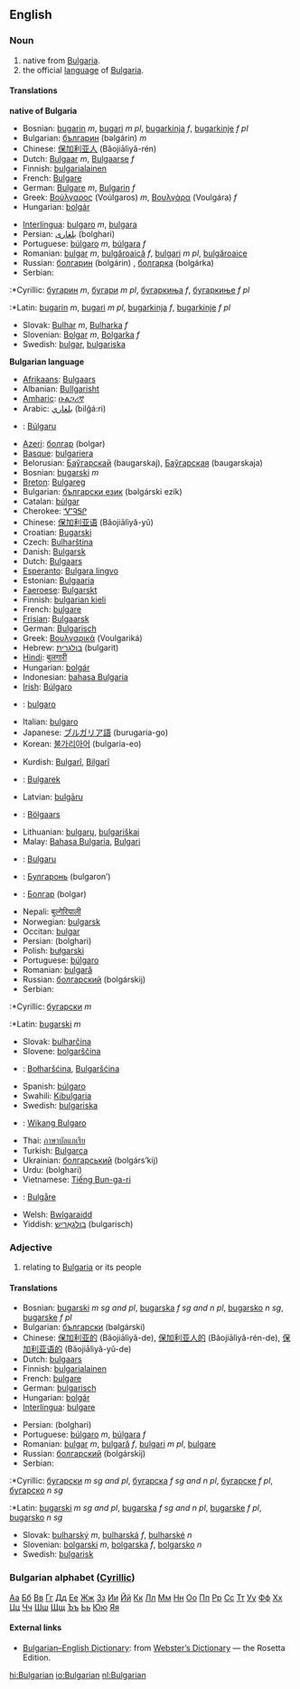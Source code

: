 ==English==
===Noun===
# native from [[Bulgaria]].
# the official [[language]] of [[Bulgaria]].

====Translations====
'''native of Bulgaria'''
{{top}}
*Bosnian: [[bugarin]] ''m'', [[bugari]] ''m pl'', [[bugarkinja]] ''f'', [[bugarkinje]] ''f pl''
*Bulgarian: [[българин]] (bəlgárin) ''m''
*Chinese: [[保加利亚人]] (Bǎojiālìyǎ-rén)
*Dutch: [[Bulgaar]] ''m'', [[Bulgaarse]] ''f''
*Finnish: [[bulgarialainen]]
*French: [[Bulgare]] 
*German: [[Bulgare]] ''m'', [[Bulgarin]] ''f''
*Greek: [[Βούλγαρος]] (Voúlgaros) ''m'', [[Βουλγάρα]] (Voulgára) ''f''
*Hungarian: [[bolgár]]
{{mid}}
*[[Interlingua]]: [[bulgaro]] ''m'', [[bulgara]] {{f}}
*Persian: [[بلغاری]] (bolghari)
*Portuguese: [[búlgaro]] ''m'', [[búlgara]] ''f''
*Romanian: [[bulgar]] ''m'', [[bulgăroaică]] ''f'', [[bulgari]] ''m pl'', [[bulgăroaice]]
*Russian: [[болгарин]] (bolgárin) {{m}}, [[болгарка]] (bolgárka) {{f}}
*Serbian:
:*Cyrillic: [[бугарин]] ''m'', [[бугари]] ''m pl'', [[бугаркиња]] ''f'', [[бугаркиње]] ''f pl''
:*Latin: [[bugarin]] ''m'', [[bugari]] ''m pl'', [[bugarkinja]] ''f'', [[bugarkinje]] ''f pl''
*Slovak: [[Bulhar]] ''m'', [[Bulharka]] ''f''
*Slovenian: [[Bolgar]] ''m'', [[Bolgarka]] ''f''
*Swedish: [[bulgar]], [[bulgariska]]
{{bottom}}

'''Bulgarian language'''
{{top}}
*[[Afrikaans]]: [[Bulgaars]]
*Albanian: [[Bullgarisht]]
*[[Amharic]]: [[ቡልጋሪኛ]]
*Arabic: [[بلغاري]] (bilğá:ri)
*{{ast}}: [[Búlgaru]]
*[[Azeri]]: [[болгар]] (bolgar)
*[[Basque]]: [[bulgariera]]
*Belorusian: [[Баўгарскай]] (baugarskaj), [[Баўгарская]] (baugarskaja)
*Bosnian: [[bugarski]] ''m''
*[[Breton]]: [[Bulgareg]]
*Bulgarian: [[български език]] (bəlgárski ezík) {{m}}
*Catalan: [[búlgar]]
*Cherokee: [[ᏉᎸᎦᎵ]]
*Chinese: [[保加利亚语]] (Bǎojiālìyǎ-yǔ)
*Croatian: [[Bugarski]]
*Czech: [[Bulharština]]
*Danish: [[Bulgarsk]]
*Dutch: [[Bulgaars]]
*[[Esperanto]]: [[Bulgara lingvo]]
*Estonian: [[Bulgaaria]]
*[[Faeroese]]: [[Bulgarskt]]
*Finnish: [[bulgarian kieli]]
*French: [[bulgare]]
*[[Frisian]]: [[Bulgaarsk]]
*German: [[Bulgarisch]] {{n}}
*Greek: [[Βουλγαρικά]] (Voulgariká)
*Hebrew: [[בולגרית]] (bulgarit)
*[[Hindi]]: [[बुलगारी]]
*Hungarian: [[bolgár]]
*Indonesian: [[bahasa Bulgaria]]
*[[Irish]]: [[Búlgaro]]
*{{ia}}: [[bulgaro]]
*Italian: [[bulgaro]]
*Japanese: [[ブルガリア語]] (burugaria-go)
*Korean: [[불가리아어]] (bulgaria-eo)
{{mid}}
*Kurdish: [[Bulgarî]], [[Bilgarî]]
*{{kw}}: [[Bulgarek]]
*Latvian: [[bulgāru]]
*{{li}}: [[Bölgaars]]
*Lithuanian: [[bulgarų]], [[bulgariškai]]
*Malay: [[Bahasa Bulgaria]], [[Bulgari]]
*{{mt}}: [[Bulgaru]]
*{{mdf}}: [[Булгаронь]] (bulgaron’)
*{{mn}}: [[Болгар]] (bolgar)
*Nepali: [[बुल्गेरियाली]]
*Norwegian: [[bulgarsk]]
*Occitan: [[bulgar]]
*Persian: {{FAchar|[[بلغاری]]}} (bolghari)
*Polish: [[bułgarski]]
*Portuguese: [[búlgaro]] {{m}}
*Romanian: [[bulgară]]
*Russian: [[болгарский]] (bolgárskij)
*Serbian:
:*Cyrillic: [[бугарски]] ''m''
:*Latin: [[bugarski]] ''m''
*Slovak: [[bulharčina]] {{f}}
*Slovene: [[bolgarščina]] {{f}}
*{{wen}}: [[Bołharšćina]], [[Bulgaršćina]]
*Spanish: [[búlgaro]]
*Swahili: [[Kibulgaria]]
*Swedish: [[bulgariska]]
*{{tl}}: [[Wikang Bulgaro]]
*Thai: [[ภาษาบัลแกเรีย]]
*Turkish: [[Bulgarca]]
*Ukrainian: [[болгарський]] (bolgárs’kij)
*Urdu: {{FAchar|[[بلغاری]]}} (bolghari)
*Vietnamese: [[Tiếng Bun-ga-ri]]
*{{wa}}: [[Bulgåre]]
*Welsh: [[Bwlgaraidd]]
*Yiddish: [[בולגאַריש]] (bulgarisch)
{{bottom}}

===Adjective===
# relating to [[Bulgaria]] or its people

====Translations====
{{top}}
*Bosnian: [[bugarski]] ''m sg and pl'', [[bugarska]] ''f sg and n pl'', [[bugarsko]] ''n sg'', [[bugarske]] ''f pl''
*Bulgarian: [[български]] (bəlgárski)
*Chinese: [[保加利亚的]] (Bǎojiālìyǎ-de), [[保加利亚人的]] (Bǎojiālìyǎ-rén-de), [[保加利亚语的]] (Bǎojiālìyǎ-yǔ-de)
*Dutch: [[bulgaars]]
*Finnish: [[bulgarialainen]]
*French: [[bulgare]]
*German: [[bulgarisch]]
*Hungarian: [[bolgár]]
*[[Interlingua]]: [[bulgare]]
{{mid}}
*Persian: {{FAchar|[[بلغاری]]}} (bolghari)
*Portuguese: [[búlgaro]] ''m'', [[búlgara]] ''f''
*Romanian: [[bulgar]] ''m'', [[bulgară]] ''f'', [[bulgari]] ''m pl'', [[bulgare]]
*Russian: [[болгарский]] (bolgárskij)
*Serbian:
:*Cyrillic: [[бугарски]] ''m sg and pl'', [[бугарска]] ''f sg and n pl'', [[бугарске]] ''f pl'', [[бугарско]] ''n sg''
:*Latin: [[bugarski]] ''m sg and pl'', [[bugarska]] ''f sg and n pl'', [[bugarske]] ''f pl'', [[bugarsko]] ''n sg''
*Slovak: [[bulharský]] ''m'', [[bulharská]] ''f'', [[bulharské]] ''n''
*Slovenian: [[bolgarski]] ''m'', [[bolgarska]] ''f'', [[bolgarsko]] ''n''
*Swedish: [[bulgarisk]]
{{bottom}}

===Bulgarian alphabet ([[w:Cyrillic|Cyrillic]])===
[[А|Аа]] [[Б|Бб]] [[В|Вв]] [[Г|Гг]] [[Д|Дд]] [[Е|Ее]] [[Ж|Жж]] [[З|Зз]] [[И|Ии]] [[Й|Йй]]  
[[К|Кк]] [[Л|Лл]] [[М|Мм]] [[Н|Нн]] [[О|Оо]] [[П|Пп]] [[Р|Рр]] [[С|Сс]] [[Т|Тт]] [[У|Уу]]  [[Ф|Фф]] [[Х|Хх]] [[Ц|Цц]] [[Ч|Чч]] [[Ш|Шш]] [[Щ|Щщ]] [[Ъ|Ъъ]] [[Ь|Ьь]] [[Ю|Юю]] [[Я|Яя]]  

==== External links====
{{interwiktionary|code=bg}}
*[http://www.websters-online-dictionary.org/definition/Bulgarian-english/ Bulgarian–English Dictionary]: from [http://www.websters-online-dictionary.org/ Webster’s Dictionary] — the Rosetta Edition.

[[hi:Bulgarian]]
[[io:Bulgarian]]
[[nl:Bulgarian]]
